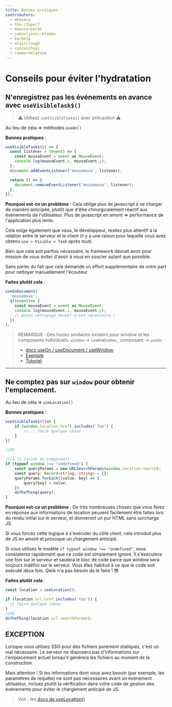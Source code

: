 ```yaml
---
title: Bonnes pratiques
contributors:
  - mhevery
  - the-r3aper7
  - manucorporat
  - jakovljevic-mladen
  - kerbelp
  - wfairclough
  - cunzaizhuyi
  - reemardelarosa
---
```


# Conseils pour éviter l'hydratation

## N'enregistrez pas les événements en avance avec `useVisibleTask$()`

> ⚠ Utilisez `useVisibleTask$()` avec précaution ⚠

Au lieu de cela => méthodes `useOn()`

**Bonnes pratiques** :

```ts
useVisibleTask$(() => {
  const listener = (event) => {
    const mouseEvent = event as MouseEvent;
    console.log(mouseEvent.x, mouseEvent.y);
  };
  document.addEventListener('mousemove', listener);

  return () => {
    document.removeEventListener('mousemove', listener);
  };
});
```

**Pourquoi est-ce un problème** :
Cela oblige plus de javascript à se charger de manière anticipée, plutôt que d'être chirurgicalement réactif aux événements de l'utilisateur. Plus de javascript en amont => performance de l'application plus lente.

Cela exige également que vous, le développeur, restiez plus attentif à la relation entre le serveur et le client (il y a une raison pour laquelle vous avez obtenu `use > Visible < Task` après tout).

Bien que cela soit parfois nécessaire, le framework devrait avoir pour mission de vous éviter d'avoir à vous en soucier autant que possible.

Sans parler du fait que cela demande un effort supplémentaire de votre part pour nettoyer manuellement l'écouteur.

**Faites plutôt cela** :

```ts
useOnDocument(
  'mousemove',
  $((event)=> {
    const mouseEvent = event as MouseEvent;
    console.log(mouseEvent.x, mouseEvent.y);
    // Aucun nettoyage manuel n'est nécessaire !
  })
);
```

> REMARQUE : Des hooks similaires existent pour window et les composants individuels.
> `window` -> `useOnWindow` , composant -> `useOn`
>
> - [docs useOn / useDocument / useWindow](https://qwik.builder.io/tutorial/hooks/use-on/)
> - [Exemple](https://qwik.builder.io/tutorial/hooks/use-on/#example)
> - [Tutoriel](https://qwik.builder.io/tutorial/events/programmatic/)

----

## Ne comptez pas sur `window` pour obtenir l'emplacement.

Au lieu de cela => `useLocation()`

**Bonnes pratiques** :

```ts
useVisibleTask$(()=> {
    if (window.location.href).includes('foo') {
        //... faire quelque chose
    }
})

//OU

//(à la racine du composant)
if (typeof window !== "undefined") {
    const queryParams = new URLSearchParams(window.location.search);
    const query: Record<string, string> = {};
    queryParams.forEach((value, key) => {
        query[key] = value;
    })
    doTheThing(query);
}
```

**Pourquoi est-ce un problème** :
De très nombreuses choses que vous ferez en réponse aux informations de location peuvent facilement être faites lors du rendu initial sur le serveur, et donneront un pur HTML sans surcharge JS.

Si vous forcez cette logique à s'exécuter du côté client, cela introduit plus de JS en amont et provoque un chargement anticipé.

Si vous utilisez le modèle `if typeof window !== "undefined"`, vous constaterez rapidement que ce code est simplement ignoré. Il s'exécutera une fois sur le serveur et sautera le bloc de code parce que window sera toujours indéfini sur le serveur. Vous êtes habitué à ce que le code soit exécuté deux fois. Qwik n'a pas besoin de le faire ! 😎

**Faites plutôt cela** :

```ts
const location = useLocation();

if (location.url.href.includes('foo')) {
  // faire quelque chose
}
//OU
doTheThing(location.url.searchParams);
```

## EXCEPTION

Lorsque vous utilisez SSG pour des fichiers purement statiques, c'est un mal nécessaire. Le serveur ne disposera pas d'informations sur l'emplacement actuel lorsqu'il générera les fichiers au moment de la construction.

Mais attention ! Si les informations dont vous avez besoin (par exemple, les paramètres de requête) ne sont pas nécessaires avant un événement utilisateur, incluez plutôt la vérification dans votre code de gestion des événements pour éviter le chargement anticipé de JS.

> Voir : les [docs de useLocation()](https://qwik.builder.io/qwikcity/api/#uselocation)
